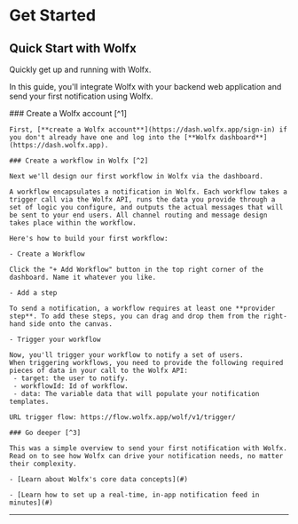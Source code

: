 
# Get Started

## Quick Start with Wolfx
Quickly get up and running with Wolfx.

In this guide, you'll integrate Wolfx with your backend web application and send your first notification using Wolfx.

<Steps>
    ### Create a Wolfx account [^1]

    First, [**create a Wolfx account**](https://dash.wolfx.app/sign-in) if you don't already have one and log into the [**Wolfx dashboard**](https://dash.wolfx.app).

    ### Create a workflow in Wolfx [^2]

    Next we'll design our first workflow in Wolfx via the dashboard.

    A workflow encapsulates a notification in Wolfx. Each workflow takes a trigger call via the Wolfx API, runs the data you provide through a set of logic you configure, and outputs the actual messages that will be sent to your end users. All channel routing and message design takes place within the workflow.

    Here's how to build your first workflow:

    - Create a Workflow

    Click the "+ Add Workflow" button in the top right corner of the dashboard. Name it whatever you like.

    - Add a step

    To send a notification, a workflow requires at least one **provider step**. To add these steps, you can drag and drop them from the right-hand side onto the canvas.

    - Trigger your workflow

    Now, you'll trigger your workflow to notify a set of users.
    When triggering workflows, you need to provide the following required pieces of data in your call to the Wolfx API:
     - target: the user to notify.
     - workflowId: Id of workflow.
     - data: The variable data that will populate your notification templates.

    URL trigger flow: https://flow.wolfx.app/wolf/v1/trigger/

    ### Go deeper [^3]
    
    This was a simple overview to send your first notification with Wolfx.
    Read on to see how Wolfx can drive your notification needs, no matter their complexity.

    - [Learn about Wolfx's core data concepts](#)

    - [Learn how to set up a real-time, in-app notification feed in minutes](#)
</Steps>

---
